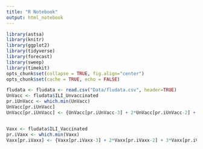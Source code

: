 ```yaml
---
title: "R Notebook"
output: html_notebook
---
```


```r
library(astsa)
library(knitr)
library(ggplot2)
library(tidyverse)
library(forecast)
library(sweep)
library(timekit)
opts_chunk$set(collapse = TRUE, fig.align="center")
opts_chunk$set(cache = TRUE, echo = FALSE)
```

```r
fludata <- fludata <- read.csv("Data/fludata.csv", header=TRUE)
UnVacc <- fludata$ILI_Unvaccinated
pr.iUnVacc <- which.min(UnVacc)
UnVacc[pr.iUnVacc]
UnVacc[pr.iUnVacc] <- {UnVacc[pr.iUnVacc-3] + 2*UnVacc[pr.iUnVacc-2] + 3*UnVacc[pr.iUnVacc-1] + 3*UnVacc[pr.iUnVacc+1] + 2*UnVacc[pr.iUnVacc+2] + UnVacc[pr.iUnVacc+3]}/12


Vaxx <- fludata$ILI_Vaccinated
pr.iVaxx <- which.min(Vaxx)
Vaxx[pr.iVaxx] <- {Vaxx[pr.iVaxx-3] + 2*Vaxx[pr.iVaxx-2] + 3*Vaxx[pr.iVaxx-1] + 3*Vaxx[pr.iVaxx+1] + 2*Vaxx[pr.iVaxx+2] + Vaxx[pr.iVaxx+3]}/12
```

